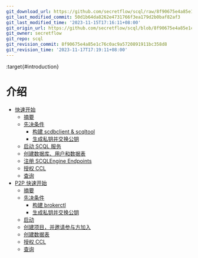 ```yaml
---
git_download_url: https://github.com/secretflow/scql/raw/8f90675e4a85e1c76c0ac9a5720891911bc358d8/docs/intro/index.rst
git_last_modified_commit: 50d1b64da8262e4731766f3ea179d2b0baf82af3
git_last_modified_time: '2023-11-15T17:16:11+08:00'
git_origin_url: https://github.com/secretflow/scql/blob/8f90675e4a85e1c76c0ac9a5720891911bc358d8/docs/intro/index.rst
git_owner: secretflow
git_repo: scql
git_revision_commit: 8f90675e4a85e1c76c0ac9a5720891911bc358d8
git_revision_time: '2023-11-17T17:19:11+08:00'
---
```


:target{#introduction}

# 介绍

<TableOfContents>


  - [快速开始](tutorial.mdx)
    - [摘要](tutorial.mdx#tl-dr)
    - [先决条件](tutorial.mdx#prerequisites)
      - [构建 scdbclient & scqltool](tutorial.mdx#build-scdbclient-scqltool)
      - [生成私钥并交换公钥](tutorial.mdx#generate-privatekey-and-exchange-publickey)
    - [启动 SCQL 服务](tutorial.mdx#start-scql-service)
    - [创建数据库、用户和数据表](tutorial.mdx#create-database-user-and-tables)
    - [注册 SCQLEngine Endpoints](tutorial.mdx#register-scqlengine-endpoints)
    - [授权 CCL](tutorial.mdx#grant-ccl)
    - [查询](tutorial.mdx#do-query)
  - [P2P 快速开始](p2p-tutorial.mdx)
    - [摘要](p2p-tutorial.mdx#tl-dr)
    - [先决条件](p2p-tutorial.mdx#prerequisites)
      - [构建 brokerctl](p2p-tutorial.mdx#build-brokerctl)
      - [生成私钥并交换公钥](p2p-tutorial.mdx#generate-privatekey-and-exchange-publickey)
    - [启动](p2p-tutorial.mdx#start-scql-service)
    - [创建项目，并邀请参与方加入](p2p-tutorial.mdx#create-project-invite-party-to-join)
    - [创建数据表](p2p-tutorial.mdx#create-tables)
    - [授权 CCL](p2p-tutorial.mdx#grant-ccl)
    - [查询](p2p-tutorial.mdx#do-query)
</TableOfContents>
